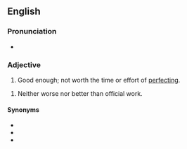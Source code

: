==English==
{{rfe|en}}

===Pronunciation===
* {{audio|en|en-au-close enough for government work.ogg|Audio (AU)}}

===Adjective===
{{en-adj|-}}

# {{lb|en|idiomatic|humorous|disparaging|slang}} Good enough; not worth the time or effort of [[perfect]]ing.

# {{lb|en|Canada}} Neither worse nor better than official work.

====Synonyms====
* {{l|en|close enough}}
* {{l|en|good enough}}
* {{l|en|good enough for government work}}